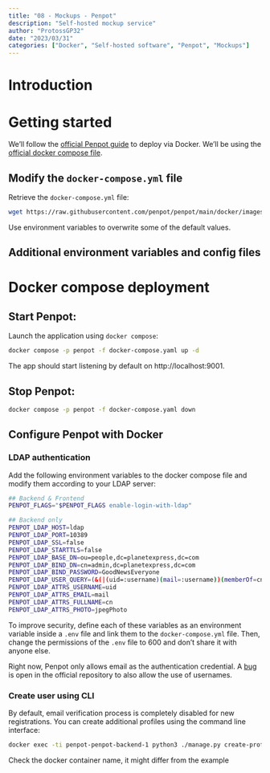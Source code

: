 ```yaml
---
title: "08 - Mockups - Penpot"
description: "Self-hosted mockup service"
author: "ProtossGP32"
date: "2023/03/31"
categories: ["Docker", "Self-hosted software", "Penpot", "Mockups"]
---
```

# Introduction

# Getting started
We'll follow the [official Penpot guide](https://help.penpot.app/technical-guide/getting-started/#configure-penpot-with-docker) to deploy via Docker. We'll be using the [official docker compose file](https://github.com/penpot/penpot/tree/develop/docker/images).

## Modify the `docker-compose.yml` file
Retrieve the `docker-compose.yml` file:

```.bash
wget https://raw.githubusercontent.com/penpot/penpot/main/docker/images/docker-compose.yaml
```

Use environment variables to overwrite some of the default values.

## Additional environment variables and config files

# Docker compose deployment
## Start Penpot:
Launch the application using `docker compose`:

```.bash
docker compose -p penpot -f docker-compose.yaml up -d
```

The app should start listening by default on http://localhost:9001.

## Stop Penpot:

```.bash
docker compose -p penpot -f docker-compose.yaml down
```

## Configure Penpot with Docker
### LDAP authentication
Add the following environment variables to the docker compose file and modify them according to your LDAP server:

```.bash
## Backend & Frontend
PENPOT_FLAGS="$PENPOT_FLAGS enable-login-with-ldap"

## Backend only
PENPOT_LDAP_HOST=ldap
PENPOT_LDAP_PORT=10389
PENPOT_LDAP_SSL=false
PENPOT_LDAP_STARTTLS=false
PENPOT_LDAP_BASE_DN=ou=people,dc=planetexpress,dc=com
PENPOT_LDAP_BIND_DN=cn=admin,dc=planetexpress,dc=com
PENPOT_LDAP_BIND_PASSWORD=GoodNewsEveryone
PENPOT_LDAP_USER_QUERY=(&(|(uid=:username)(mail=:username))(memberOf=cn=penpot,ou=groups,dc=my-domain,dc=com))
PENPOT_LDAP_ATTRS_USERNAME=uid
PENPOT_LDAP_ATTRS_EMAIL=mail
PENPOT_LDAP_ATTRS_FULLNAME=cn
PENPOT_LDAP_ATTRS_PHOTO=jpegPhoto
```

To improve security, define each of these variables as an environment variable inside a `.env` file and link them to the `docker-compose.yml` file. Then, change the permissions of the `.env` file to 600 and don't share it with anyone else.

Right now, Penpot only allows email as the authentication credential. A [bug](https://github.com/penpot/penpot/issues/3181) is open in the official repository to also allow the use of usernames.

### Create user using CLI
By default, email verification process is completely disabled for new registrations. You can create additional profiles using the command line interface:

```.bash
docker exec -ti penpot-penpot-backend-1 python3 ./manage.py create-profile
```
Check the docker container name, it might differ from the example
